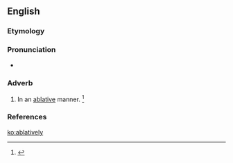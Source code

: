 ==English==

===Etymology===
{{suffix|ablative|ly|t1=to carry away|with}}

===Pronunciation===
* {{a|US}} {{IPA|/ˌæb.lə.ˈtaɪv.li/}}

===Adverb===
{{en-adv}}
# In an [[ablative]] manner. {{defdate|Mid 19<sup>th</sup> century.}}<ref>{{reference-book | last =| first = | authorlink =  | coauthors =  | editor =Brown, Lesley  | others =  | title = The Shorter Oxford English Dictionary | origdate =  | origyear = 1933| origmonth =  | url =  | format =  | accessdate =  | accessyear =  | accessmonth =  | edition = 5th | date =  | year =2003| month =  | publisher =Oxford University Press  | location =Oxford, UK | language =  | id =  | doi = | isbn =978-0-19-860575-7 | lccn = | ol = | pages =5| chapter =  | chapterurl =  | quote =}}</ref>

===References===
<references/>

[[ko:ablatively]]